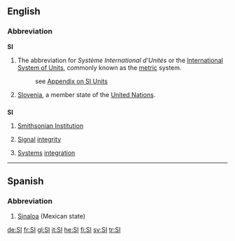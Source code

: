 {{wikipedia}}
{{also|Appendix:Variations of "si"}}
==English==

===Abbreviation===
'''SI'''

# The abbreviation for ''Système International d'Unités'' or the [[International System of Units]], commonly known as the [[metric]] system.
#: see [[Appendix:SI_units|Appendix on SI Units]]
# [[Slovenia]], a member state of the [[United Nations]].

==={{initialism}}===
'''SI'''

# [[w:Smithsonian Institution|Smithsonian Institution]]
# {{electronics}} [[signal|Signal]] [[integrity]]
# [[system|Systems]] [[integration]]

----

==Spanish==

===Abbreviation===
{{infl|es|abbreviation}}

# [[Sinaloa]] (Mexican state)

[[de:SI]]
[[fr:SI]]
[[gl:SI]]
[[it:SI]]
[[he:SI]]
[[fi:SI]]
[[sv:SI]]
[[tr:SI]]